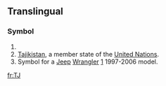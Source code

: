 {{also|tj|.tj}}
==Translingual==

===Symbol===
{{infl|mul|symbol}}

# {{SI-unit-abb|tera|joule|[[work]] or [[energy]]}}
# [[Tajikistan]], a member state of the [[United Nations]].
# Symbol for a [[Jeep]] [[Wrangler]] [http://en.wikipedia.org/wiki/Jeep_Wrangler#TJ_.281996-2006.29] 1997-2006 model.

[[fr:TJ]]